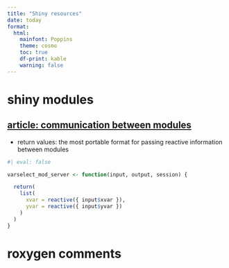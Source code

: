 ```yaml
---
title: "Shiny resources"
date: today
format: 
  html:
    mainfont: Poppins
    theme: cosmo
    toc: true
    df-print: kable
    warning: false
---
```


# shiny modules

## [article: communication between modules](https://shiny.posit.co/r/articles/improve/communicate-bet-modules/)

- return values: the most portable format for passing reactive information between modules
```r
#| eval: false

varselect_mod_server <- function(input, output, session) {

  return(
    list(
      xvar = reactive({ input$xvar }),
      yvar = reactive({ input$yvar })
    )
  )
}
```

# roxygen comments